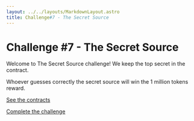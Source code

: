 ```yaml
---
layout: ../../layouts/MarkdownLayout.astro
title: Challenge#7 - The Secret Source
---
```


# Challenge #7 - The Secret Source

Welcome to The Secret Source challenge! We keep the top secret in the contract. 

Whoever guesses correctly the secret source will win the 1 million tokens reward.

[See the contracts](https://github.com/valixconsulting/valix-ctf-playground/tree/main/contracts/the-secret-source)

[Complete the challenge](https://github.com/valixconsulting/valix-ctf-playground/tree/main/test/the-secret-source/the-secret-source.challenge.ts)
